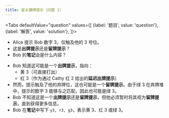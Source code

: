 ```yaml
---
title: 留关键牌提示（问题 1）
---
```



<BeginnersGuideProgress id="critical-save-question-1" />

<Tabs
  defaultValue="question"
  values={[
    {label: '题目', value: 'question'},
    {label: '解答', value: 'solution'},
  ]}>
<TabItem value="question">

- Alice 提示 Bob 数字 3，仅触及他的 3 号位。
- 这是**出牌提示**还是**留牌提示**？
- Bob 的**笔记**会是什么内容？

</TabItem>
<TabItem value="solution">

- Bob 知道这可能是一个**出牌提示**，指向：
  - 黄 3（可直接打出）
  - 红 3（作为通过 Cathy 红 2 给出的**延迟出牌提示**）
- 然而，提示触及了他的弃牌位，这也可能是一个**留牌提示**。由于绿 3 在弃牌堆中，提示的数字 3 能够与之匹配，因此也可能是绿 3。
- Bob 不知道这是一个**出牌提示**还是**留牌提示**，但他必须暂时将其视为**留牌提示**，直到获得更多信息。
- Bob 在**笔记**中写下 `y3, r3, g3`，表示黄 3、红 3 或绿 3。

</TabItem>
</Tabs>

<CriticalSaveQuestion1 />
